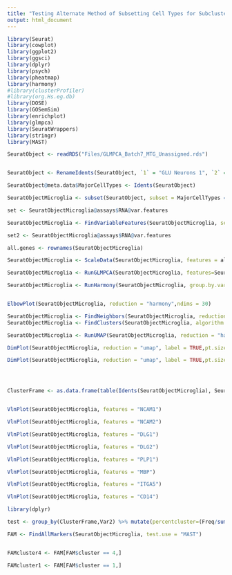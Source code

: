 ```yaml
---
title: "Testing Alternate Method of Subsetting Cell Types for Subclustering"
output: html_document
---
```


```R
library(Seurat)
library(cowplot)
library(ggplot2)
library(ggsci)
library(dplyr)
library(psych)
library(pheatmap)
library(harmony)
#library(clusterProfiler)
#library(org.Hs.eg.db)
library(DOSE)
library(GOSemSim)
library(enrichplot)
library(glmpca)
library(SeuratWrappers)
library(stringr)
library(MAST)
```


```R

SeuratObject <- readRDS("Files/GLMPCA_Batch7_MTG_Unassigned.rds")


SeuratObject <- RenameIdents(SeuratObject, `1` = "GLU Neurons 1", `2` = "GLU Neurons 2", `3` = "GLU Neurons 3", `4` = "Oligodendrocytes", `5` = "GABA Neurons 1", `6` = "GABA Neurons 2", `7` = "GLU Neurons 4", `8` = "GLU Neurons 5",`9` = "GLU Neurons 6",`10` = "Astrocytes", `11` = "Microglia",`12` = "GLU Neurons 7",`13` = "GLU Neurons 8",`14` = "Endothelial Cells",`15` = "OPCs", `16`="GABA Neurons 3", `17`="GLU Neurons 9", `18`="GLU Neurons 10", `19`="GABA Neurons 4", `20`="GLU Neurons 11", `21` = "GLU Neurons 12", `22` = "GLU Neurons 13", `23`="GLU Neurons 14", `24` = "GABA Neurons 5", `25` = "GLU Neurons 15")

SeuratObject@meta.data$MajorCellTypes <- Idents(SeuratObject)

```



```R

SeuratObjectMicroglia <- subset(SeuratObject, subset = MajorCellTypes == "Microglia")

set <- SeuratObjectMicroglia@assays$RNA@var.features

SeuratObjectMicroglia <- FindVariableFeatures(SeuratObjectMicroglia, selection.method = "vst", nfeatures = 2000)

set2 <- SeuratObjectMicroglia@assays$RNA@var.features
```


```R

all.genes <- rownames(SeuratObjectMicroglia)

SeuratObjectMicroglia <- ScaleData(SeuratObjectMicroglia, features = all.genes, verbose = FALSE)

SeuratObjectMicroglia <- RunGLMPCA(SeuratObjectMicroglia, features=SeuratObjectMicroglia@assays$RNA@var.features, L = 30)

SeuratObjectMicroglia <- RunHarmony(SeuratObjectMicroglia, group.by.vars = c("sample_ID"), plot_convergence = TRUE, reduction = "glmpca", theta = c(1))



```


```R

ElbowPlot(SeuratObjectMicroglia, reduction = "harmony",ndims = 30)

```



```R
SeuratObjectMicroglia <- FindNeighbors(SeuratObjectMicroglia, reduction = "harmony", dims = 1:27)
SeuratObjectMicroglia <- FindClusters(SeuratObjectMicroglia, algorithm = 4)
```


```r
SeuratObjectMicroglia <- RunUMAP(SeuratObjectMicroglia, reduction = "harmony", dims = 1:27)
```


```r
DimPlot(SeuratObjectMicroglia, reduction = "umap", label = TRUE,pt.size = 0.1)
```

```R

DimPlot(SeuratObjectMicroglia, reduction = "umap", label = TRUE,pt.size = 0.1, split.by = "case")





```


```R

ClusterFrame <- as.data.frame(table(Idents(SeuratObjectMicroglia), SeuratObjectMicroglia$case))



```



```R

VlnPlot(SeuratObjectMicroglia, features = "NCAM1")

```


```R

VlnPlot(SeuratObjectMicroglia, features = "NCAM2")

```

```R

VlnPlot(SeuratObjectMicroglia, features = "DLG1")

```

```R

VlnPlot(SeuratObjectMicroglia, features = "DLG2")

```

```R

VlnPlot(SeuratObjectMicroglia, features = "PLP1")

```
```R

VlnPlot(SeuratObjectMicroglia, features = "MBP")

```

```R

VlnPlot(SeuratObjectMicroglia, features = "ITGA5")

```

```R

VlnPlot(SeuratObjectMicroglia, features = "CD14")

```


```R

library(dplyr)

test <- group_by(ClusterFrame,Var2) %>% mutate(percentcluster=(Freq/sum(Freq))*100)


```



```R

FAM <- FindAllMarkers(SeuratObjectMicroglia, test.use = "MAST")


FAMcluster4 <- FAM[FAM$cluster == 4,]

FAMcluster1 <- FAM[FAM$cluster == 1,]


```






